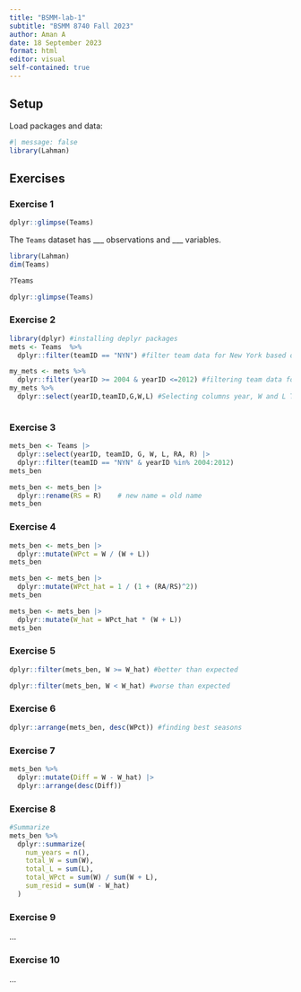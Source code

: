 ```yaml
---
title: "BSMM-lab-1"
subtitle: "BSMM 8740 Fall 2023"
author: Aman A
date: 18 September 2023
format: html
editor: visual
self-contained: true
---
```


## Setup

Load packages and data:

```r
#| message: false
library(Lahman)
```

## Exercises

### Exercise 1

```r
dplyr::glimpse(Teams)
```

The `Teams` dataset has \_\_\_ observations and \_\_\_ variables.

```r
library(Lahman)
dim(Teams)
```

```r
?Teams
```

```r
dplyr::glimpse(Teams)
```

### Exercise 2

```r
library(dplyr) #installing deplyr packages
mets <- Teams  %>% 
  dplyr::filter(teamID == "NYN") #filter team data for New York based on TamId

my_mets <- mets %>% 
  dplyr::filter(yearID >= 2004 & yearID <=2012) #filtering team data for NY based on year 
my_mets %>% 
  dplyr::select(yearID,teamID,G,W,L) #Selecting columns year, W and L Team's performance
```

![]()

### Exercise 3

```r
mets_ben <- Teams |>
  dplyr::select(yearID, teamID, G, W, L, RA, R) |>
  dplyr::filter(teamID == "NYN" & yearID %in% 2004:2012)
mets_ben

```

```r
mets_ben <- mets_ben |>
  dplyr::rename(RS = R)    # new name = old name
mets_ben
```

### Exercise 4

```r
mets_ben <- mets_ben |>
  dplyr::mutate(WPct = W / (W + L))
mets_ben
```

```r
mets_ben <- mets_ben |>
  dplyr::mutate(WPct_hat = 1 / (1 + (RA/RS)^2))
mets_ben
```

```r
mets_ben <- mets_ben |>
  dplyr::mutate(W_hat = WPct_hat * (W + L))
mets_ben
```

### Exercise 5

```r
dplyr::filter(mets_ben, W >= W_hat) #better than expected
```

```r
dplyr::filter(mets_ben, W < W_hat) #worse than expected
```

### Exercise 6

```r
dplyr::arrange(mets_ben, desc(WPct)) #finding best seasons
```

### Exercise 7

```r
mets_ben %>% 
  dplyr::mutate(Diff = W - W_hat) |>
  dplyr::arrange(desc(Diff))
```

### Exercise 8

```r
#Summarize
mets_ben %>% 
  dplyr::summarize(
    num_years = n(), 
    total_W = sum(W), 
    total_L = sum(L), 
    total_WPct = sum(W) / sum(W + L), 
    sum_resid = sum(W - W_hat)
  )
```

### Exercise 9

...

### Exercise 10

...
